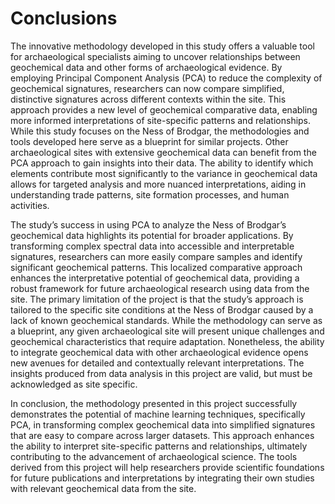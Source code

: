 # Conclusions
The innovative methodology developed in this study offers a valuable tool for archaeological specialists aiming to uncover relationships between geochemical data and other forms of archaeological evidence. By employing Principal Component Analysis (PCA) to reduce the complexity of geochemical signatures, researchers can now compare simplified, distinctive signatures across different contexts within the site. This approach provides a new level of geochemical comparative data, enabling more informed interpretations of site-specific patterns and relationships. While this study focuses on the Ness of Brodgar, the methodologies and tools developed here serve as a blueprint for similar projects. Other archaeological sites with extensive geochemical data can benefit from the PCA approach to gain insights into their data. The ability to identify which elements contribute most significantly to the variance in geochemical data allows for targeted analysis and more nuanced interpretations, aiding in understanding trade patterns, site formation processes, and human activities.

The study's success in using PCA to analyze the Ness of Brodgar's geochemical data highlights its potential for broader applications. By transforming complex spectral data into accessible and interpretable signatures, researchers can more easily compare samples and identify significant geochemical patterns. This localized comparative approach enhances the interpretative potential of geochemical data, providing a robust framework for future archaeological research using data from the site. The primary limitation of the project is that the study's approach is tailored to the specific site conditions at the Ness of Brodgar caused by a lack of known geochemical standards. While the methodology can serve as a blueprint, any given archaeological site will present unique challenges and geochemical characteristics that require adaptation. Nonetheless, the ability to integrate geochemical data with other archaeological evidence opens new avenues for detailed and contextually relevant interpretations. The insights produced from data analysis in this project are valid, but must be acknowledged as site specific. 

In conclusion, the methodology presented in this project successfully demonstrates the potential of machine learning techniques, specifically PCA, in transforming complex geochemical data into simplified signatures that are easy to compare across larger datasets. This approach enhances the ability to interpret site-specific patterns and relationships, ultimately contributing to the advancement of archaeological science. The tools derived from this project will help researchers provide scientific foundations for future publications and interpretations by integrating their own studies with relevant geochemical data from the site.

